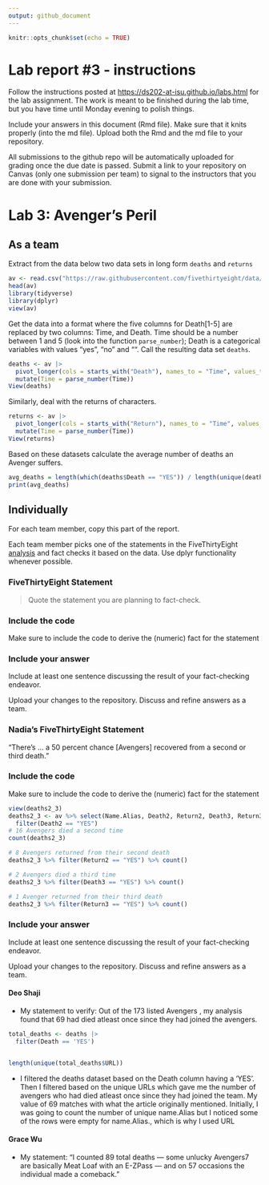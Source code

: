 ```yaml
---
output: github_document
---
```


<!-- README.md is generated from README.Rmd. Please edit the README.Rmd file -->

```r
knitr::opts_chunk$set(echo = TRUE)
```

# Lab report #3 - instructions

Follow the instructions posted at <https://ds202-at-isu.github.io/labs.html> for the lab assignment. The work is meant to be finished during the lab time, but you have time until Monday evening to polish things.

Include your answers in this document (Rmd file). Make sure that it knits properly (into the md file). Upload both the Rmd and the md file to your repository.

All submissions to the github repo will be automatically uploaded for grading once the due date is passed. Submit a link to your repository on Canvas (only one submission per team) to signal to the instructors that you are done with your submission.

# Lab 3: Avenger's Peril

## As a team

Extract from the data below two data sets in long form `deaths` and `returns`

```r
av <- read.csv("https://raw.githubusercontent.com/fivethirtyeight/data/master/avengers/avengers.csv", stringsAsFactors = FALSE)
head(av)
library(tidyverse)
library(dplyr)
view(av)
```

Get the data into a format where the five columns for Death[1-5] are replaced by two columns: Time, and Death. Time should be a number between 1 and 5 (look into the function `parse_number`); Death is a categorical variables with values "yes", "no" and "". Call the resulting data set `deaths`.

```r
deaths <- av |>
  pivot_longer(cols = starts_with("Death"), names_to = "Time", values_to = "Death") |>
  mutate(Time = parse_number(Time)) 
View(deaths)

```

Similarly, deal with the returns of characters.

```r
returns <- av |>
  pivot_longer(cols = starts_with("Return"), names_to = "Time", values_to = "Return") |>
  mutate(Time = parse_number(Time))
View(returns)
```

Based on these datasets calculate the average number of deaths an Avenger suffers.

```r
avg_deaths = length(which(deaths$Death == "YES")) / length(unique(deaths$URL))
print(avg_deaths)
```

## Individually

For each team member, copy this part of the report.

Each team member picks one of the statements in the FiveThirtyEight [analysis](https://fivethirtyeight.com/features/avengers-death-comics-age-of-ultron/) and fact checks it based on the data. Use dplyr functionality whenever possible.

### FiveThirtyEight Statement

> Quote the statement you are planning to fact-check.

### Include the code

Make sure to include the code to derive the (numeric) fact for the statement

### Include your answer

Include at least one sentence discussing the result of your fact-checking endeavor.

Upload your changes to the repository. Discuss and refine answers as a team.

### Nadia's FiveThirtyEight Statement

"There's ... a 50 percent chance [Avengers] recovered from a second or third death."

### Include the code

Make sure to include the code to derive the (numeric) fact for the statement

```r
view(deaths2_3)
deaths2_3 <- av %>% select(Name.Alias, Death2, Return2, Death3, Return3) %>%
  filter(Death2 == "YES")
# 16 Avengers died a second time
count(deaths2_3)

# 8 Avengers returned from their second death
deaths2_3 %>% filter(Return2 == "YES") %>% count()

# 2 Avengers died a third time
deaths2_3 %>% filter(Death3 == "YES") %>% count()

# 1 Avenger returned from their third death
deaths2_3 %>% filter(Return3 == "YES") %>% count()
```

### Include your answer

Include at least one sentence discussing the result of your fact-checking endeavor.

Upload your changes to the repository. Discuss and refine answers as a team.\

#### Deo Shaji

-   My statement to verify: Out of the 173 listed Avengers , my analysis found that 69 had died atleast once since they had joined the avengers.

```r
total_deaths <- deaths |>
  filter(Death == 'YES') 


length(unique(total_deaths$URL))
```

-   I filtered the deaths dataset based on the Death column having a 'YES'. Then I filtered based on the unique URLs which gave me the number of avengers who had died atleast once since they had joined the team. My value of 69 matches with what the article originally mentioned. Initially, I was going to count the number of unique name.Alias but I noticed some of the rows were empty for name.Alias., which is why I used URL

#### Grace Wu

-   My statement: "I counted 89 total deaths --- some unlucky Avengers7 are basically Meat Loaf with an E-ZPass --- and on 57 occasions the individual made a comeback."

